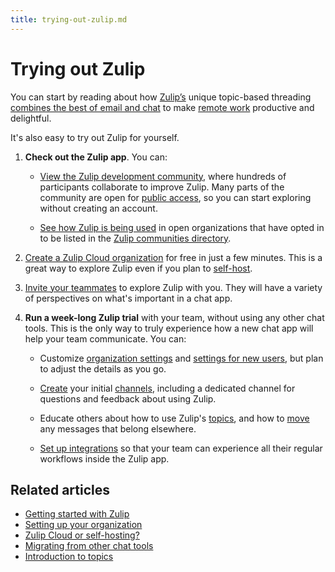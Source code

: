 ```yaml
---
title: trying-out-zulip.md
---
```


# Trying out Zulip


You can start by reading about how [Zulip’s](/hello/) unique
topic-based threading [combines the best of email and
chat](/why-zulip/) to make [remote work](https://zulip.com/for/business/) productive
and delightful.

It's also easy to try out Zulip for yourself.

<Tabs>
<TabItem label="instructions-for-all-platforms">

1. **Check out the Zulip app**. You can:

    - [View the Zulip development community](https://zulip.com/try-zulip/),
      where hundreds of participants collaborate to improve Zulip. Many parts of
      the community are open for [public access](/help/public-access-option), so
      you can start exploring without creating an account.

    - [See how Zulip is being used](https://zulip.com/communities/) in open
      organizations that have opted in to be listed in the [Zulip communities
      directory](/help/communities-directory).

1. [Create a Zulip Cloud organization](https://zulip.com/new/) for free in just
   a few minutes. This is a great way to explore Zulip even if you plan to
   [self-host](https://zulip.com/self-hosting/).

1. [Invite your teammates](/help/invite-users-to-join) to explore Zulip with you.
   They will have a variety of perspectives on what's important in a chat app.

1. **Run a week-long Zulip trial** with your team, without using any other chat tools. This
   is the only way to truly experience how a new chat app will help your team
   communicate. You can:

    - Customize [organization settings](/help/customize-organization-settings)
      and [settings for new users](/help/customize-settings-for-new-users), but
      plan to adjust the details as you go.

    - [Create](/help/create-channels) your initial
      [channels](/help/introduction-to-channels), including a dedicated channel for
      questions and feedback about using Zulip.

    - Educate others about how to use Zulip's [topics](/help/introduction-to-topics),
      and how to [move](/help/move-content-to-another-topic) any messages that
      belong elsewhere.

    - [Set up integrations](/help/set-up-integrations) so that your team can
      experience all their regular workflows inside the Zulip app.

</TabItem>
</Tabs>




## Related articles

* [Getting started with Zulip](/help/getting-started-with-zulip)
* [Setting up your organization](/help/getting-your-organization-started-with-zulip)
* [Zulip Cloud or self-hosting?](/help/zulip-cloud-or-self-hosting)
* [Migrating from other chat tools](/help/migrating-from-other-chat-tools)
* [Introduction to topics](/help/introduction-to-topics)


